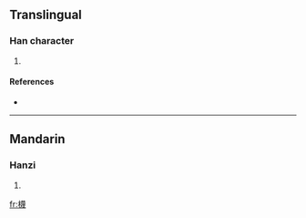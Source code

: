 ==Translingual==

===Han character===
{{Han char|rn=75|rad=木|as=15|sn=19|four=|canj=木廿田戈 (DTWI), X木廿田戈 (XDTWI)}}

# {{defn|Han|sort=木15}}

====References====
* {{Han ref|kx=0560.130|dkj=15806|dj=0949.160|hdz=21312.040|uh=6AD7|ud=27351}}

----

==Mandarin==

===Hanzi===
{{cmn-hanzi|pin=[[miè]] ([[mie4]])|wg=mieh<sup>4</sup>}}

# {{defn|Mandarin|sort=木15}}

[[fr:櫗]]